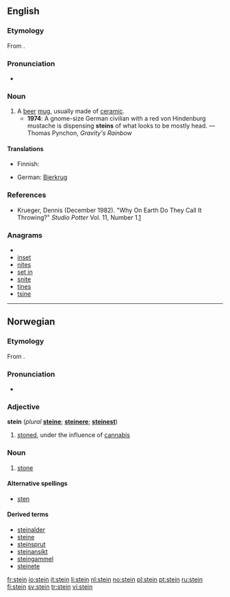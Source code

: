 {{also|stein-|sten|Stein|Sten}}
==English==

===Etymology===
From {{etyl|de|en}} {{term|Stein||stone, stein|lang=de}}.

===Pronunciation===
* {{IPA|/staɪn/}}
*: {{rhymes|aɪn}}

===Noun===
{{en-noun}}

# A [[beer]] [[mug]], usually made of [[ceramic]].
#* '''1974''': A gnome-size German civilian with a red von Hindenburg mustache is dispensing '''steins''' of what looks to be mostly head. — Thomas Pynchon, ''Gravity's Rainbow''

====Translations====
{{trans-top|A beer mug}}
* Finnish: {{t-|fi|oluttuoppi}}
{{trans-mid}}
* German: [[Bierkrug]] {{m}}
{{trans-bottom}}

===References===
* Krueger, Dennis (December 1982). "Why On Earth Do They Call It Throwing?" ''Studio Potter'' Vol. 11, Number 1.[http://www.studiopotter.org/articles/?art=art0001]

===Anagrams===
* {{alphagram|einst}}
* [[inset#English|inset]]
* [[nites#English|nites]]
* [[set in#English|set in]]
* [[snite#English|snite]]
* [[tines#English|tines]]
* [[tsine#English|tsine]]

----

==Norwegian==

===Etymology===
From {{proto|Germanic|stainaz|lang=no}}.

===Pronunciation===
* {{IPA|/staɪn/|lang=no}}
*: {{rhymes|aɪn|lang=no}}

===Adjective===
'''stein''' (''plural'' '''[[steine]]'''; {{compar}} '''[[steinere]]'''; {{super}} '''[[steinest]]''')

# {{slang|lang=no}} [[stoned]], under the influence of [[cannabis]]

===Noun===
{{no-noun-m1}}

# [[stone]]

====Alternative spellings====
* [[sten]]

====Derived terms====
* [[steinalder]]
* [[steine]]
* [[steinsprut]]
* [[steinansikt]]
* [[steingammel]]
* [[steinete]]

[[fr:stein]]
[[io:stein]]
[[it:stein]]
[[li:stein]]
[[nl:stein]]
[[no:stein]]
[[pl:stein]]
[[pt:stein]]
[[ru:stein]]
[[fi:stein]]
[[sv:stein]]
[[tr:stein]]
[[vi:stein]]